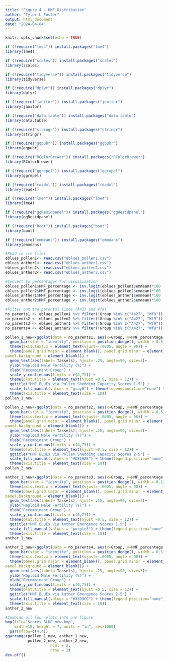 ---
title: "Figure 4 - HMF Distribution"
author: "Tyler L Foster"
output: html_document
date: "2024-04-04"
---

```{r setup, include=FALSE}
knitr::opts_chunk$set(echo = TRUE)
```

```{r}
if (!require("lme4")) install.packages("lme4")
library(lme4)

if (!require("scales")) install.packages("scales")
library(scales)

if (!require("tidyverse")) install.packages("tidyverse")
library(tidyverse)

if (!require("dplyr")) install.packages("dplyr")
library(dplyr)

if (!require("janitor")) install.packages("janitor")
library(janitor)

if (!require("data.table")) install.packages("data.table")
library(data.table)

if (!require("stringr")) install.packages("stringr")
library(stringr)

if (!require("ggpubr")) install.packages("ggpubr")
library(ggpubr)

if (!require("RColorBrewer")) install.packages("RColorBrewer")
library(RColorBrewer)

if (!require("ggrepel")) install.packages("ggrepel")
library(ggrepel)

if (!require("readxl")) install.packages("readxl")
library(readxl)

if (!require("lme4")) install.packages("lme4")
library(lme4)

if (!require("ggResidpanel")) install.packages("ggResidpanel")
library(ggResidpanel)

if (!require("boot")) install.packages("boot")
library(boot)

if (!require("emmeans")) install.packages("emmeans")
library(emmeans)
```

```{r}
#Read in csv files
eblues_pollen1<- read.csv("eblues_pollen1.csv")
eblues_anther1<- read.csv("eblues_anther1.csv")
eblues_pollen2<- read.csv("eblues_pollen2.csv")
eblues_anther2<- read.csv("eblues_anther2.csv")
```

```{r}
#Convert to percentages for visualization
eblues_pollen1$HMF_percentage <- inv.logit(eblues_pollen1$emmean)*100
eblues_pollen2$HMF_percentage <- inv.logit(eblues_pollen2$emmean)*100
eblues_anther1$HMF_percentage <- inv.logit(eblues_anther1$emmean)*100
eblues_anther2$HMF_percentage <- inv.logit(eblues_anther2$emmean)*100
```

```{r}
#Filter out the parental lines (A427 and Wf9)
no_parents1 <- eblues_pollen1 %>% filter(!Group %in% c("A427", "Wf9"))
no_parents2 <- eblues_pollen2 %>% filter(!Group %in% c("A427", "Wf9"))
no_parents3 <- eblues_anther1 %>% filter(!Group %in% c("A427", "Wf9"))
no_parents4 <- eblues_anther2 %>% filter(!Group %in% c("A427", "Wf9"))
```

```{r}
pollen_1_new<-ggplot(data = no_parents1, aes(x=Group, y=HMF_percentage,  fill = "red")) + 
  geom_bar(stat = "identity", position = position_dodge(), width = 0.5) + 
  theme(axis.text.x = element_text(vjust=-.0005, angle = 90)) + 
  theme(panel.grid.major = element_blank(), panel.grid.minor = element_blank(),
panel.background = element_blank()) +
  geom_text(aes(label= Tassels), hjust=-.25, angle=90, size=3)+
  ylab("Haploid Male Fertility (%)") + 
  xlab("Recombinant Group") +
  scale_y_continuous(limits = c(0,75)) +
  theme(plot.title = element_text(hjust =0.5, size = 12)) +
  ggtitle("HMF BLUEs via Pollen Shedding Capacity Scores 1-5") + 
  scale_fill_manual(values = "gray0") + theme(legend.position="none") + 
  theme(axis.title = element_text(size = 10))
pollen_1_new

pollen_2_new<-ggplot(data = no_parents2, aes(x=Group, y=HMF_percentage,  fill = "red")) + 
  geom_bar(stat = "identity", position = position_dodge(), width = 0.5) + 
  theme(axis.text.x = element_text(vjust=-.0005, angle = 90)) + 
  theme(panel.grid.major = element_blank(), panel.grid.minor = element_blank(),
panel.background = element_blank()) +
  geom_text(aes(label= Tassels), hjust=-.25, angle=90, size=3)+
  ylab("Haploid Male Fertility (%)") + 
  xlab("Recombinant Group") +
  scale_y_continuous(limits = c(0,75)) +
  theme(plot.title = element_text(hjust =0.5, size = 12)) +
  ggtitle("HMF BLUEs via Pollen Shedding Capacity Scores 2-5") + 
  scale_fill_manual(values = "#C8102E") + theme(legend.position="none") + 
  theme(axis.title = element_text(size = 10))
pollen_2_new

anther_1_new<-ggplot(data = no_parents3, aes(x=Group, y=HMF_percentage,  fill = "red")) + 
  geom_bar(stat = "identity", position = position_dodge(), width = 0.5) + 
  theme(axis.text.x = element_text(vjust=-.0005, angle = 90)) + 
  theme(panel.grid.major = element_blank(), panel.grid.minor = element_blank(),
panel.background = element_blank()) +
  geom_text(aes(label= Tassels), hjust=-.25, angle=90, size=3)+
  ylab("Haploid Male Fertility (%)") + 
  xlab("Recombinant Group") +
  scale_y_continuous(limits = c(0,75)) +
  theme(plot.title = element_text(hjust =0.5, size = 12)) +
  ggtitle("HMF BLUEs via Anther Emergence Scores 1-5") + 
  scale_fill_manual(values = "purple3") + theme(legend.position="none") + 
  theme(axis.title = element_text(size = 10))
anther_1_new

anther_2_new<-ggplot(data = no_parents4, aes(x=Group, y=HMF_percentage,  fill = "red")) + 
  geom_bar(stat = "identity", position = position_dodge(), width = 0.5) + 
  theme(axis.text.x = element_text(vjust=-.0005, angle = 90)) + 
  theme(panel.grid.major = element_blank(), panel.grid.minor = element_blank(),
panel.background = element_blank()) +
  geom_text(aes(label= Tassels), hjust=-.25, angle=90, size=3)+
  ylab("Haploid Male Fertility (%)") + 
  xlab("Recombinant Group") +
  scale_y_continuous(limits = c(0,75)) +
  theme(plot.title = element_text(hjust =0.5, size = 12)) +
  ggtitle("HMF BLUEs via Anther Emergence Scores 2-5") + 
  scale_fill_manual(values = "#3399CC") + theme(legend.position="none") + 
  theme(axis.title = element_text(size = 10))
anther_2_new
```

```{r}
#Combine all four plots into one figure
bmp(file="Scores_BLUE_new.bmp",
    width=10, height = 7, units = "in", res=1000)
  par(mfrow=c(4,4))
ggarrange(pollen_1_new, anther_1_new,
          pollen_2_new, anther_2_new,
                    ncol = 2,
                    nrow = 2)
dev.off()
```
